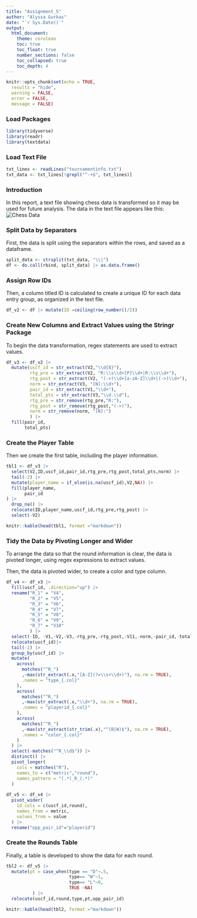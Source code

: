 ```yaml
---
title: "Assignment_5"
author: "Alyssa Gurkas"
date: "`r Sys.Date()`"
output: 
  html_document:
    theme: cerulean
    toc: true
    toc_float: true
    number_sections: false
    toc_collapsed: true
    toc_depth: 4
---
```


```r
knitr::opts_chunk$set(echo = TRUE,      
  results = "hide", 
  warning = FALSE,  
  error = FALSE,   
  message = FALSE)
```

### Load Packages
```r
library(tidyverse)
library(readr)
library(textdata)
```

### Load Text File
```r
txt_lines <- readLines("tournamentinfo.txt")
txt_data <- txt_lines[!grepl("^-+$", txt_lines)]
```

### Introduction
In this report, a text file showing chess data is transformed so it may be used
for future analysis. The data in the text file appears like this:
![Chess Data](/cloud/project/Week_5/chess_txt_data.png)
<br>

### Split Data by Separators 
First, the data is split using the separators within the rows, and saved as a 
dataframe.
```r
split_data <- strsplit(txt_data, "\\|")
df <- do.call(rbind, split_data) |> as.data.frame()
```

### Assign Row IDs
Then, a column titled ID is calculated to create a unique ID for each data entry 
group, as organized in the text file.
```r
df_v2 <- df |> mutate(ID =ceiling(row_number()/2))
```

### Create New Columns and Extract Values using the Stringr Package
To begin the data transformation, regex statements are used to extract values.
```r
df_v3 <- df_v2 |> 
  mutate(uscf_id = str_extract(V2,"\\d{8}"),
         rtg_pre = str_extract(V2, "R:\\s\\d+[P]\\d+|R:\\s\\d+"),
         rtg_post = str_extract(V2, "(->)\\d+[a-zA-Z]\\d+|(->)\\d+"),
         norm = str_extract(V3, "[N]:\\d+"),
         pair_id = str_extract(V1,"\\d+"),
         total_pts = str_extract(V3,"\\d.\\d"),
         rtg_pre = str_remove(rtg_pre,"R:"),
         rtg_post = str_remove(rtg_post,"(->)"),
         norm = str_remove(norm, "[N]:")
         ) |> 
  fill(pair_id,
       total_pts)
```

### Create the Player Table
Then we create the first table, including the player information.
```r
tbl1 <- df_v3 |> 
  select(V2,ID,uscf_id,pair_id,rtg_pre,rtg_post,total_pts,norm) |> 
  tail(-2) |> 
  mutate(player_name = if_else(is.na(uscf_id),V2,NA)) |> 
  fill(player_name,
       pair_id
) |> 
  drop_na() |> 
  relocate(ID,player_name,uscf_id,rtg_pre,rtg_post) |> 
  select(-V2)
```

```r
knitr::kable(head(tbl1, format ="markdown"))
```

### Tidy the Data by Pivoting Longer and Wider
To arrange the data so that the round information is clear, the data is pivoted
longer, using regex expressions to extract values.

Then, the data is pivoted wider, to create a color and type column.
```r
df_v4 <- df_v3 |> 
  fill(uscf_id, .direction="up") |> 
  rename("R_1" = "V4",
         "R_2" = "V5",
         "R_3" = "V6",
         "R_4" = "V7",
         "R_5" = "V8",
         "R_6" = "V9",
         "R_7" = "V10"
         ) |> 
  select(-ID, -V1,-V2,-V3,-rtg_pre,-rtg_post,-V11,-norm,-pair_id,-total_pts) |> 
  relocate(uscf_id)|> 
  tail(-2) |> 
  group_by(uscf_id) |>
  mutate(
    across(
      matches("^R_")
      ,~max(str_extract(.x,"[A-Z](?=\\s+\\d+)"), na.rm = TRUE),
      .names = "type_{.col}"
    ),
    across(
      matches("^R_")
      ,~max(str_extract(.x,"\\d+"), na.rm = TRUE),
      .names = "playerid_{.col}"
    ),
    across(
      matches("^R_")
      ,~max(str_extract(str_trim(.x),"^(B|W)$"), na.rm = TRUE),
      .names = "color_{.col}"
    )
  ) |>
  select(-matches("^R_\\d$")) |>
  distinct() |> 
  pivot_longer(
    cols = matches("R"),
    names_to = c("metric","round"),
    names_pattern = "(.*)_R_(.*)"
  )
  
df_v5 <- df_v4 |> 
  pivot_wider(
    id_cols = c(uscf_id,round),
    names_from = metric,
    values_from = value
  ) |> 
  rename("opp_pair_id"="playerid")
```

### Create the Rounds Table
Finally, a table is developed to show the data for each round.
```r
tbl2 <- df_v5 |>
  mutate(pt = case_when(type == "D"~.5,
                        type== "W"~1,
                        type== "L"~0,
                        TRUE ~NA)
          ) |> 
  relocate(uscf_id,round,type,pt,opp_pair_id)
```

```r
knitr::kable(head(tbl2, format ="markdown"))
```

